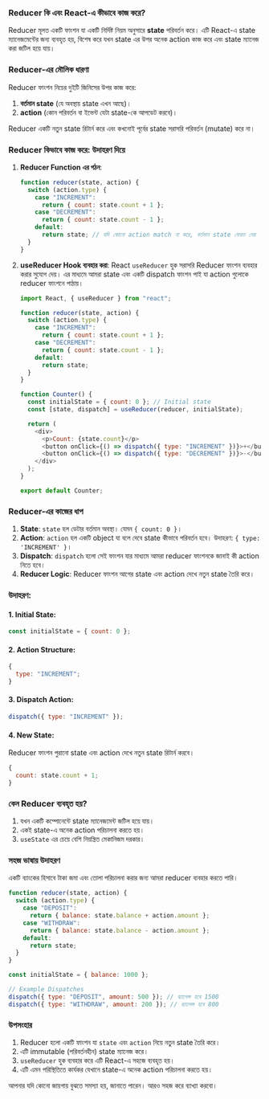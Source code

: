 ### Reducer কি এবং React-এ কীভাবে কাজ করে?

Reducer মূলত একটি ফাংশন যা একটি নির্দিষ্ট নিয়ম অনুসারে **state** পরিবর্তন করে। এটি React-এ state ম্যানেজমেন্টের জন্য ব্যবহৃত হয়, বিশেষ করে যখন state এর উপর অনেক action কাজ করে এবং state ম্যানেজ করা জটিল হয়ে যায়।

### Reducer-এর মৌলিক ধারণা

Reducer ফাংশন নিচের দুইটি জিনিসের উপর কাজ করে:

1. **বর্তমান state** (যে অবস্থায় state এখন আছে)।
2. **action** (কোন পরিবর্তন বা ইভেন্ট যেটা state-কে আপডেট করবে)।

Reducer একটি নতুন state রিটার্ন করে এবং কখনোই পূর্বের state সরাসরি পরিবর্তন (mutate) করে না।

### Reducer কিভাবে কাজ করে: উদাহরণ দিয়ে

1. **Reducer Function এর গঠন**:

   ```javascript
   function reducer(state, action) {
     switch (action.type) {
       case "INCREMENT":
         return { count: state.count + 1 };
       case "DECREMENT":
         return { count: state.count - 1 };
       default:
         return state; // যদি কোনো action match না করে, বর্তমান state ফেরত দেয়
     }
   }
   ```

2. **useReducer Hook ব্যবহার করা**:
   React `useReducer` হুক সরাসরি Reducer ফাংশন ব্যবহার করার সুযোগ দেয়। এর মাধ্যমে আমরা state এবং একটি dispatch ফাংশন পাই যা action গুলোকে reducer ফাংশনে পাঠায়।

   ```javascript
   import React, { useReducer } from "react";

   function reducer(state, action) {
     switch (action.type) {
       case "INCREMENT":
         return { count: state.count + 1 };
       case "DECREMENT":
         return { count: state.count - 1 };
       default:
         return state;
     }
   }

   function Counter() {
     const initialState = { count: 0 }; // Initial state
     const [state, dispatch] = useReducer(reducer, initialState);

     return (
       <div>
         <p>Count: {state.count}</p>
         <button onClick={() => dispatch({ type: "INCREMENT" })}>+</button>
         <button onClick={() => dispatch({ type: "DECREMENT" })}>-</button>
       </div>
     );
   }

   export default Counter;
   ```

### Reducer-এর কাজের ধাপ

1. **State**: `state` হল ডেটার বর্তমান অবস্থা। যেমন `{ count: 0 }`।
2. **Action**: `action` হল একটি object যা বলে দেবে state কীভাবে পরিবর্তন হবে। উদাহরণ: `{ type: 'INCREMENT' }`।
3. **Dispatch**: `dispatch` হলো সেই ফাংশন যার মাধ্যমে আমরা reducer ফাংশনকে জানাই কী action নিতে হবে।
4. **Reducer Logic**: Reducer ফাংশন আগের state এবং action দেখে নতুন state তৈরি করে।

### উদাহরণ:

#### 1. Initial State:

```javascript
const initialState = { count: 0 };
```

#### 2. Action Structure:

```javascript
{
  type: "INCREMENT";
}
```

#### 3. Dispatch Action:

```javascript
dispatch({ type: "INCREMENT" });
```

#### 4. New State:

Reducer ফাংশন পুরানো state এবং action দেখে নতুন state রিটার্ন করবে।

```javascript
{
  count: state.count + 1;
}
```

### কেন Reducer ব্যবহৃত হয়?

1. যখন একটি কম্পোনেন্টে state ম্যানেজমেন্ট জটিল হয়ে যায়।
2. একই state-এ অনেক action পরিচালনা করতে হয়।
3. `useState` এর চেয়ে বেশি নিয়ন্ত্রিত মেকানিজম দরকার।

### সহজ ভাষায় উদাহরণ

একটি ব্যাংকের হিসাবে টাকা জমা এবং তোলা পরিচালনা করার জন্য আমরা reducer ব্যবহার করতে পারি।

```javascript
function reducer(state, action) {
  switch (action.type) {
    case "DEPOSIT":
      return { balance: state.balance + action.amount };
    case "WITHDRAW":
      return { balance: state.balance - action.amount };
    default:
      return state;
  }
}

const initialState = { balance: 1000 };

// Example Dispatches
dispatch({ type: "DEPOSIT", amount: 500 }); // ব্যালেন্স হবে 1500
dispatch({ type: "WITHDRAW", amount: 200 }); // ব্যালেন্স হবে 800
```

### উপসংহার

1. Reducer হলো একটি ফাংশন যা `state` এবং `action` নিয়ে নতুন state তৈরি করে।
2. এটি immutable (পরিবর্তনহীন) state ম্যানেজ করে।
3. `useReducer` হুক ব্যবহার করে এটি React-এ সহজে ব্যবহৃত হয়।
4. এটি এমন পরিস্থিতিতে কার্যকর যেখানে state-এ অনেক action পরিচালনা করতে হয়।

আপনার যদি কোনো জায়গায় বুঝতে সমস্যা হয়, জানাতে পারেন। আরও সহজ করে ব্যাখ্যা করবো।
